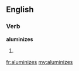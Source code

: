 ==English==

===Verb===
'''aluminizes'''

# {{third-person singular of|[[aluminize]]}}

[[fr:aluminizes]]
[[my:aluminizes]]